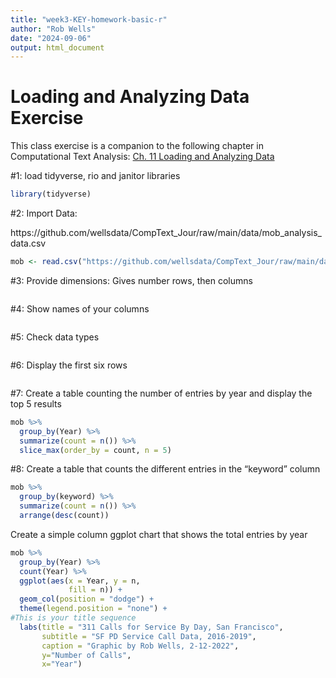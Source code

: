 ```yaml
---
title: "week3-KEY-homework-basic-r"
author: "Rob Wells"
date: "2024-09-06"
output: html_document
---
```


# Loading and Analyzing Data Exercise

This class exercise is a companion to the following chapter in Computational Text Analysis: [Ch. 11  Loading and Analyzing Data](https://wellsdata.github.io/CompText_Jour/docs/r-load-analyze-visualize.html)


#1: load tidyverse, rio and janitor libraries
```r
library(tidyverse)

```


#2: Import Data:

https://github.com/wellsdata/CompText_Jour/raw/main/data/mob_analysis_data.csv
```r

mob <- read.csv("https://github.com/wellsdata/CompText_Jour/raw/main/data/mob_analysis_data.csv")

```

#3: Provide dimensions: Gives number rows, then columns

```r
```

#4: Show names of your columns

```r

```

#5: Check data types

```r

```

#6: Display the first six rows

```r

```


#7: Create a table counting the number of entries by year and display the top 5 results

```r

mob %>% 
  group_by(Year) %>% 
  summarize(count = n()) %>%
  slice_max(order_by = count, n = 5)


```

#8: Create a table that counts the different entries in the "keyword" column

```r

mob %>% 
  group_by(keyword) %>% 
  summarize(count = n()) %>% 
  arrange(desc(count))

```


Create a simple column ggplot chart that shows the total entries by year

```r

mob %>% 
  group_by(Year) %>% 
  count(Year) %>% 
  ggplot(aes(x = Year, y = n,
             fill = n)) +
  geom_col(position = "dodge") + 
  theme(legend.position = "none") +
#This is your title sequence
  labs(title = "311 Calls for Service By Day, San Francisco",
       subtitle = "SF PD Service Call Data, 2016-2019",
       caption = "Graphic by Rob Wells, 2-12-2022",
       y="Number of Calls",
       x="Year")


```

